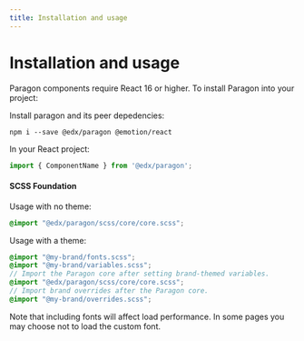 ```yaml
---
title: Installation and usage
---
```


# Installation and usage

Paragon components require React 16 or higher. To install Paragon into your project:

Install paragon and its peer depedencies:

```
npm i --save @edx/paragon @emotion/react
```

In your React project:

```jsx
import { ComponentName } from '@edx/paragon';
```

#### SCSS Foundation

Usage with no theme:

```scss
@import "@edx/paragon/scss/core/core.scss";
```

Usage with a theme:

```scss
@import "@my-brand/fonts.scss";
@import "@my-brand/variables.scss";
// Import the Paragon core after setting brand-themed variables.
@import "@edx/paragon/scss/core/core.scss";
// Import brand overrides after the Paragon core.
@import "@my-brand/overrides.scss";
```

Note that including fonts will affect load performance.  In some pages you may choose not to load the custom font.

